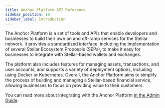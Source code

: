 ```yaml
---
title: Anchor Platform API Reference
sidebar_position: 10
sidebar_label: Introduction
---
```


The Anchor Platform is a set of tools and APIs that enable developers and businesses to build their own on and off-ramp services for the Stellar network. It provides a standardized interface, including the implementation of several Stellar Ecosystem Proposals (SEPs), to make it easy for businesses to integrate with Stellar-based wallets and exchanges.

The platform also includes features for managing assets, transactions, and user accounts, and supports a variety of deployment options, including using Docker or Kubernetes. Overall, the Anchor Platform aims to simplify the process of building and managing a Stellar-based financial service, allowing businesses to focus on providing value to their customers.

You can read more about integrating with the Anchor Platform [in the Admin Guide](./admin-guide/README.mdx).
